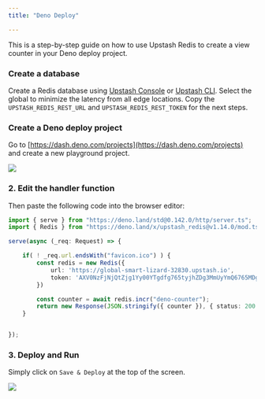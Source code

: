 ```yaml
---
title: "Deno Deploy"

---
```


This is a step-by-step guide on how to use Upstash Redis to create a view counter in your Deno
deploy project.


### Create a database 
Create a Redis database using [Upstash Console](https://console.upstash.com) or [Upstash CLI](https://github.com/upstash/cli). Select the global to minimize the latency from all edge locations. Copy the `UPSTASH_REDIS_REST_URL` and `UPSTASH_REDIS_REST_TOKEN` for the next steps.


### Create a Deno deploy project

Go to [https://dash.deno.com/projects](https://dash.deno.com/projects) and
create a new playground project.

![](/img/redis-deno/create.png)


### 2. Edit the handler function

Then paste the following code into the browser editor:

```ts
import { serve } from "https://deno.land/std@0.142.0/http/server.ts";
import { Redis } from "https://deno.land/x/upstash_redis@v1.14.0/mod.ts";

serve(async (_req: Request) => {

    if( ! _req.url.endsWith("favicon.ico") ) {
        const redis = new Redis({
            url: 'https://global-smart-lizard-32830.upstash.io',
            token: 'AXV0NzFjNjQtZjg1Yy00YTgdfg765tyjhZDg3MmUyYmQ6765MDg',
        })

        const counter = await redis.incr("deno-counter");
        return new Response(JSON.stringify({ counter }), { status: 200 });
    }


});
```

### 3. Deploy and Run
Simply click on `Save & Deploy` at the top of the screen.

![](/img/redis-deno/deploy.png)
